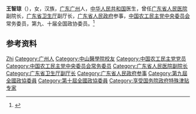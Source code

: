 '''王智琼'''（{{bd|1943年|9月|}}），女，汉族，[[广东|广东]][[广州|广州]]人，[[中华人民共和国|中华人民共和国]]医生，曾任[[广东省人民医院|广东省人民医院]]副院长，[[广东省卫生厅|广东省卫生厅]]副厅长，[[广东省人民政府|广东省人民政府]]参事，[[中国农工民主党中央委员会|中国农工民主党中央委员会]]常务委员，第九、十届全国政协委员。<ref>{{Cite web|title=王智琼|url=http://www.gdmda.net/leader.asp?News_ID=1|accessdate=2020-07-14|work=广东省医师协会|archiveurl=https://web.archive.org/web/20200714113248/http://www.gdmda.net/leader.asp?News_ID=1|archivedate=2020-07-14}}</ref>

== 参考资料 ==
{{reflist}}

{{中国人物小作品}}
{{中国农工民主党第十三届中央委员会}}

{{Authority control}}
{{DEFAULTSORT:Wang王}}
[[Category:王姓|Zhi]]
[[Category:广州人|Category:广州人]]
[[Category:中山醫學院校友|Category:中山醫學院校友]]
[[Category:中国农工民主党党员|Category:中国农工民主党党员]]
[[Category:中国农工民主党中央委员会常务委员|Category:中国农工民主党中央委员会常务委员]]
[[Category:广东省人民医院副院长|Category:广东省人民医院副院长]]
[[Category:广东省卫生厅副厅长|Category:广东省卫生厅副厅长]]
[[Category:广东省人民政府参事|Category:广东省人民政府参事]]
[[Category:第九屆全國政協委員|Category:第九屆全國政協委員]]
[[Category:第十屆全國政協委員|Category:第十屆全國政協委員]]
[[Category:享受国务院政府特殊津贴专家|Category:享受国务院政府特殊津贴专家]]